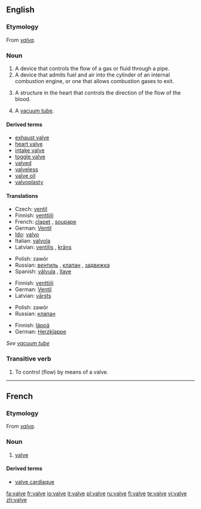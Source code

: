 ==English==

===Etymology===
From {{L.}} ''[[valva]]''.

===Noun===
{{wikipedia}}
{{en-noun}}

# A device that controls the flow of a gas or fluid through a pipe.
# A device that admits fuel and air into the cylinder of an internal combustion engine, or one that allows combustion gases to exit.
# {{context|anatomy}} A structure in the heart that controls the direction of the flow of the blood.
# {{UK}} A [[vacuum tube]].

====Derived terms====
*[[exhaust valve]]
*[[heart valve]]
*[[intake valve]]
*[[toggle valve]]
*[[valved]]
*[[valveless]]
*[[valve oil]]
*[[valvoplasty]]

====Translations====
{{trans-top|device that controls flow of gas or fluid}}
*Czech: [[ventil]] {{m}}
*Finnish: [[venttiili]]
*French: [[clapet]] {{m}}, [[soupape]] {{f}}
*German: [[Ventil]] {{n}}
*[[Ido]]: [[valvo]]
*Italian: [[valvola]] {{f}}
*Latvian: [[ventilis]] {{m}}, [[krāns]] {{m}}
{{trans-mid}}
*Polish: zawór {{m}}
*Russian: [[вентиль]] {{m}}, [[клапан]] {{m}}, [[задвижка]] {{m}}
*Spanish: [[válvula]] {{f}}, [[llave]] {{m}}
{{trans-bottom}}

{{trans-top|device in an internal combustion engine}}
*Finnish: [[venttiili]]
*German: [[Ventil]] {{n}}
*Latvian: [[vārsts]] {{m}}
{{trans-mid}}
*Polish: zawór {{m}}
*Russian: [[клапан]] {{m}}
{{trans-bottom}}

{{trans-top|in anatomy}}
*Finnish: [[läppä]]
*German: [[Herzklappe]] {{f}}
{{trans-mid}}
{{trans-bottom}}

{{trans-top|vacuum tube}}
''See [[vacuum tube]]''
{{trans-bottom}}

===Transitive verb===
{{rfc-trverb|Transitive verb}}
{{en-verb|valv|ing}}

# {{jargon}} To control (flow) by means of a valve.

<!--These translations are to be moved into the pages for the related terms listed above.
'''Intake valve'''
*Spanish: válvula de admisión
'''Toggle valve'''
*Spanish: válvula purgadora
-->

----

==French==

===Etymology===
From {{L.}} ''[[valva]]''.

===Noun===
{{fr-noun|f}}

# [[#Noun|valve]]

====Derived terms====
*[[valve cardiaque]]

[[fa:valve]]
[[fr:valve]]
[[io:valve]]
[[it:valve]]
[[pl:valve]]
[[ru:valve]]
[[fi:valve]]
[[te:valve]]
[[vi:valve]]
[[zh:valve]]